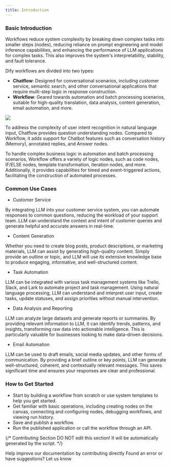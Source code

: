 ```yaml
---
title: Introduction
---
```


### Basic Introduction

Workflows reduce system complexity by breaking down complex tasks into smaller steps (nodes), reducing reliance on prompt engineering and model inference capabilities, and enhancing the performance of LLM applications for complex tasks. This also improves the system's interpretability, stability, and fault tolerance.

Dify workflows are divided into two types:

* **Chatflow**: Designed for conversational scenarios, including customer service, semantic search, and other conversational applications that require multi-step logic in response construction.
* **Workflow**: Geared towards automation and batch processing scenarios, suitable for high-quality translation, data analysis, content generation, email automation, and more.

![](https://assets-docs.dify.ai/dify-enterprise-mintlify/en/guides/workflow/65e9ed3fb88e03f631b3862acc2479e4.png)

To address the complexity of user intent recognition in natural language input, Chatflow provides question understanding nodes. Compared to Workflow, it adds support for Chatbot features such as conversation history (Memory), annotated replies, and Answer nodes.

To handle complex business logic in automation and batch processing scenarios, Workflow offers a variety of logic nodes, such as code nodes, IF/ELSE nodes, template transformation, iteration nodes, and more. Additionally, it provides capabilities for timed and event-triggered actions, facilitating the construction of automated processes.

### Common Use Cases

* Customer Service

By integrating LLM into your customer service system, you can automate responses to common questions, reducing the workload of your support team. LLM can understand the context and intent of customer queries and generate helpful and accurate answers in real-time.

* Content Generation

Whether you need to create blog posts, product descriptions, or marketing materials, LLM can assist by generating high-quality content. Simply provide an outline or topic, and LLM will use its extensive knowledge base to produce engaging, informative, and well-structured content.

* Task Automation

LLM can be integrated with various task management systems like Trello, Slack, and Lark to automate project and task management. Using natural language processing, LLM can understand and interpret user input, create tasks, update statuses, and assign priorities without manual intervention.

* Data Analysis and Reporting

LLM can analyze large datasets and generate reports or summaries. By providing relevant information to LLM, it can identify trends, patterns, and insights, transforming raw data into actionable intelligence. This is particularly valuable for businesses looking to make data-driven decisions.

* Email Automation

LLM can be used to draft emails, social media updates, and other forms of communication. By providing a brief outline or key points, LLM can generate well-structured, coherent, and contextually relevant messages. This saves significant time and ensures your responses are clear and professional.

### How to Get Started

* Start by building a workflow from scratch or use system templates to help you get started.
* Get familiar with basic operations, including creating nodes on the canvas, connecting and configuring nodes, debugging workflows, and viewing run history.
* Save and publish a workflow.
* Run the published application or call the workflow through an API.

{/*
Contributing Section
DO NOT edit this section!
It will be automatically generated by the script.
*/}

<CardGroup cols="2">
    <Card
        title="Edit this page"
        icon="pen-to-square"
        href="https://github.com/langgenius/dify-docs-mintlify/edit/main/en/guides/workflow/README.mdx"
    >
        Help improve our documentation by contributing directly
    </Card>
    <Card
        title="Report an issue"
        icon="github"
        href="https://github.com/langgenius/dify-docs-mintlify/issues/new?title=Documentation%20Issue%3A%20&body=%23%23%20Issue%20Description%0A%3C%21--%20Please%20briefly%20describe%20the%20issue%20you%20found%20--%3E%0A%0A%23%23%20Page%20Link%0Ahttps%3A%2F%2Fgithub.com%2Flanggenius%2Fdify-docs-mintlify%2Fblob%2Fmain%2Fen/guides/workflow%2FREADME.mdx%0A%0A%23%23%20Suggested%20Changes%0A%3C%21--%20If%20you%20have%20specific%20suggestions%20for%20changes%2C%20please%20describe%20them%20here%20--%3E%0A%0A%3C%21--%20Thank%20you%20for%20helping%20improve%20our%20documentation%21%20--%3E"
    >
        Found an error or have suggestions? Let us know
    </Card>
</CardGroup>
